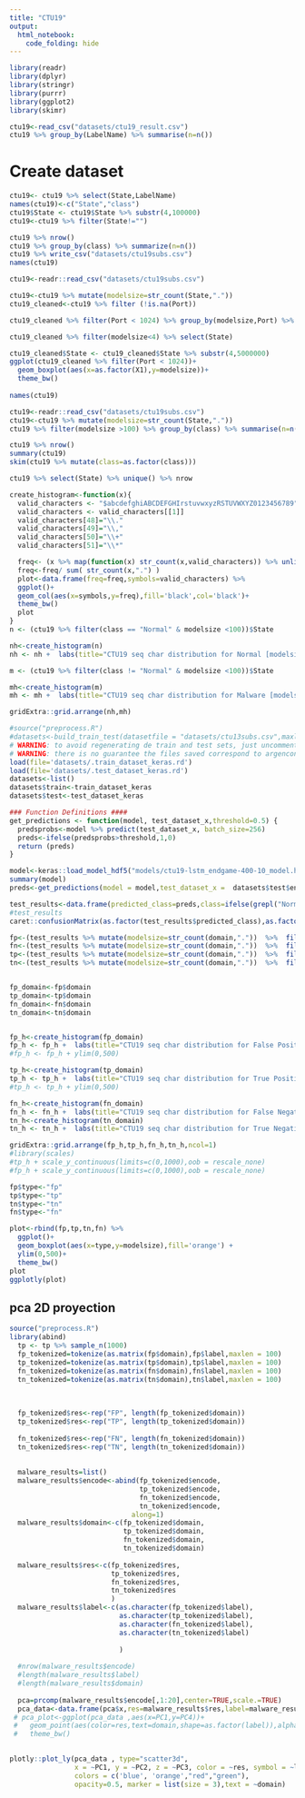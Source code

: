 ```yaml
---
title: "CTU19"
output: 
  html_notebook: 
    code_folding: hide
---
```

```r
library(readr)
library(dplyr)
library(stringr)
library(purrr)
library(ggplot2)
library(skimr)
```

```r
ctu19<-read_csv("datasets/ctu19_result.csv")
ctu19 %>% group_by(LabelName) %>% summarise(n=n())
```
# Create dataset
```r
ctu19<- ctu19 %>% select(State,LabelName) 
names(ctu19)<-c("State","class")
ctu19$State <- ctu19$State %>% substr(4,100000)
ctu19<-ctu19 %>% filter(State!="")

ctu19 %>% nrow()
ctu19 %>% group_by(class) %>% summarize(n=n())
ctu19 %>% write_csv("datasets/ctu19subs.csv")
names(ctu19)
```

```r
ctu19<-readr::read_csv("datasets/ctu19subs.csv")

ctu19<-ctu19 %>% mutate(modelsize=str_count(State,".")) 
ctu19_cleaned<-ctu19 %>% filter (!is.na(Port))

ctu19_cleaned %>% filter(Port < 1024) %>% group_by(modelsize,Port) %>% summarise(n=n()) %>% ungroup() %>% mutate(total=sum(n)) 

ctu19_cleaned %>% filter(modelsize<4) %>% select(State)

ctu19_cleaned$State <- ctu19_cleaned$State %>% substr(4,5000000)
ggplot(ctu19_cleaned %>% filter(Port < 1024))+
  geom_boxplot(aes(x=as.factor(X1),y=modelsize))+
  theme_bw()
  
names(ctu19)
```
```r
ctu19<-readr::read_csv("datasets/ctu19subs.csv")
ctu19<-ctu19 %>% mutate(modelsize=str_count(State,".")) 
ctu19 %>% filter(modelsize >100) %>% group_by(class) %>% summarise(n=n())

ctu19 %>% nrow()
summary(ctu19)
skim(ctu19 %>% mutate(class=as.factor(class)))

ctu19 %>% select(State) %>% unique() %>% nrow
```

```r
create_histogram<-function(x){
  valid_characters <- "$abcdefghiABCDEFGHIrstuvwxyzRSTUVWXYZ0123456789" %>% str_split("")
  valid_characters <- valid_characters[[1]] 
  valid_characters[48]="\\."
  valid_characters[49]="\\,"
  valid_characters[50]="\\+"
  valid_characters[51]="\\*"

  freq<- (x %>% map(function(x) str_count(x,valid_characters)) %>% unlist() %>% matrix( ncol = 51, byrow = TRUE) %>% colSums())
  freq<-freq/ sum( str_count(x,".") )
  plot<-data.frame(freq=freq,symbols=valid_characters) %>%
  ggplot()+
  geom_col(aes(x=symbols,y=freq),fill='black',col='black')+
  theme_bw()
  plot
}
n <- (ctu19 %>% filter(class == "Normal" & modelsize <100))$State 

nh<-create_histogram(n)
nh <- nh +  labs(title="CTU19 seq char distribution for Normal [modelsize <100]")

m <- (ctu19 %>% filter(class != "Normal" & modelsize <100))$State 

mh<-create_histogram(m)
mh <- mh +  labs(title="CTU19 seq char distribution for Malware [modelsize <100]")

gridExtra::grid.arrange(nh,mh)

```
```r
#source("preprocess.R")
#datasets<-build_train_test(datasetfile = "datasets/ctu13subs.csv",maxlen = ctu_maxlen)
# WARNING: to avoid regenerating de train and test sets, just uncomments the following lines
# WARNING: there is no guarantee the files saved correspond to argencon.csv. If unsure, just re-run build_train_test()
load(file='datasets/.train_dataset_keras.rd')
load(file='datasets/.test_dataset_keras.rd')
datasets<-list()
datasets$train<-train_dataset_keras
datasets$test<-test_dataset_keras

### Function Definitions ####
get_predictions <- function(model, test_dataset_x,threshold=0.5) {
  predsprobs<-model %>% predict(test_dataset_x, batch_size=256)
  preds<-ifelse(predsprobs>threshold,1,0)
  return (preds)
}
```

```r
model<-keras::load_model_hdf5("models/ctu19-lstm_endgame-400-10_model.h5")
summary(model)
preds<-get_predictions(model = model,test_dataset_x =  datasets$test$encode,threshold = 0.5 )
```

```r
test_results<-data.frame(predicted_class=preds,class=ifelse(grepl("Normal",datasets$test$label) ,0,1) ,domain=datasets$test$domain,label=datasets$test$label) 
#test_results
caret::confusionMatrix(as.factor(test_results$predicted_class),as.factor(test_results$class), positive='1', mode="everything" )
```
```r
fp<-(test_results %>% mutate(modelsize=str_count(domain,"."))  %>%  filter(class == 0 & predicted_class == 1))
fn<-(test_results %>% mutate(modelsize=str_count(domain,"."))  %>%  filter(class == 1 & predicted_class == 0))
tp<-(test_results %>% mutate(modelsize=str_count(domain,"."))  %>%  filter(class == 1 & predicted_class == 1))
tn<-(test_results %>% mutate(modelsize=str_count(domain,"."))  %>%  filter(class == 0 & predicted_class == 0))


fp_domain<-fp$domain
tp_domain<-tp$domain
fn_domain<-fn$domain
tn_domain<-tn$domain


fp_h<-create_histogram(fp_domain)
fp_h <- fp_h +  labs(title="CTU19 seq char distribution for False Positive")
#fp_h <- fp_h + ylim(0,500)

tp_h<-create_histogram(tp_domain)
tp_h <- tp_h +  labs(title="CTU19 seq char distribution for True Positive")
#tp_h <- tp_h + ylim(0,500)

fn_h<-create_histogram(fn_domain)
fn_h <- fn_h +  labs(title="CTU19 seq char distribution for False Negative")
tn_h<-create_histogram(tn_domain)
tn_h <- tn_h +  labs(title="CTU19 seq char distribution for True Negative")

gridExtra::grid.arrange(fp_h,tp_h,fn_h,tn_h,ncol=1)
#library(scales)
#tp_h + scale_y_continuous(limits=c(0,1000),oob = rescale_none)
#fp_h + scale_y_continuous(limits=c(0,1000),oob = rescale_none)
```

```r
fp$type<-"fp"
tp$type<-"tp"
tn$type<-"tn"
fn$type<-"fn"

plot<-rbind(fp,tp,tn,fn) %>%
  ggplot()+
  geom_boxplot(aes(x=type,y=modelsize),fill='orange') +
  ylim(0,500)+
  theme_bw()
plot
ggplotly(plot)
```

##  pca 2D proyection
```r
source("preprocess.R")
library(abind)
  tp <- tp %>% sample_n(1000)
  fp_tokenized=tokenize(as.matrix(fp$domain),fp$label,maxlen = 100)
  tp_tokenized=tokenize(as.matrix(tp$domain),tp$label,maxlen = 100)
  fn_tokenized=tokenize(as.matrix(fn$domain),fn$label,maxlen = 100)
  tn_tokenized=tokenize(as.matrix(tn$domain),tn$label,maxlen = 100)
  
  
  
  fp_tokenized$res<-rep("FP", length(fp_tokenized$domain))
  tp_tokenized$res<-rep("TP", length(tp_tokenized$domain))
  
  fn_tokenized$res<-rep("FN", length(fn_tokenized$domain))
  tn_tokenized$res<-rep("TN", length(tn_tokenized$domain))
  
  
  malware_results=list()
  malware_results$encode<-abind(fp_tokenized$encode,
                                tp_tokenized$encode,
                                fn_tokenized$encode,
                                tn_tokenized$encode,
                              along=1)
  malware_results$domain<-c(fp_tokenized$domain,
                            tp_tokenized$domain,
                            fn_tokenized$domain,
                            tn_tokenized$domain)
                      
  malware_results$res<-c(fp_tokenized$res,
                         tp_tokenized$res,
                         fn_tokenized$res,
                         tn_tokenized$res
                         )
  malware_results$label<-c(as.character(fp_tokenized$label),
                           as.character(tp_tokenized$label),
                           as.character(fn_tokenized$label),
                           as.character(tn_tokenized$label)
                           
                           )
  
  #nrow(malware_results$encode)
  #length(malware_results$label)
  #length(malware_results$domain)
  
  pca=prcomp(malware_results$encode[,1:20],center=TRUE,scale.=TRUE)
  pca_data<-data.frame(pca$x,res=malware_results$res,label=malware_results$label,domain=malware_results$domain)
 # pca_plot<-ggplot(pca_data ,aes(x=PC1,y=PC4))+
 #   geom_point(aes(color=res,text=domain,shape=as.factor(label)),alpha=0.5)+
 #   theme_bw()
  

plotly::plot_ly(pca_data , type="scatter3d", 
                x = ~PC1, y = ~PC2, z = ~PC3, color = ~res, symbol = ~label,
                colors = c('blue', 'orange',"red","green"), 
                opacity=0.5, marker = list(size = 3),text = ~domain) 
```

